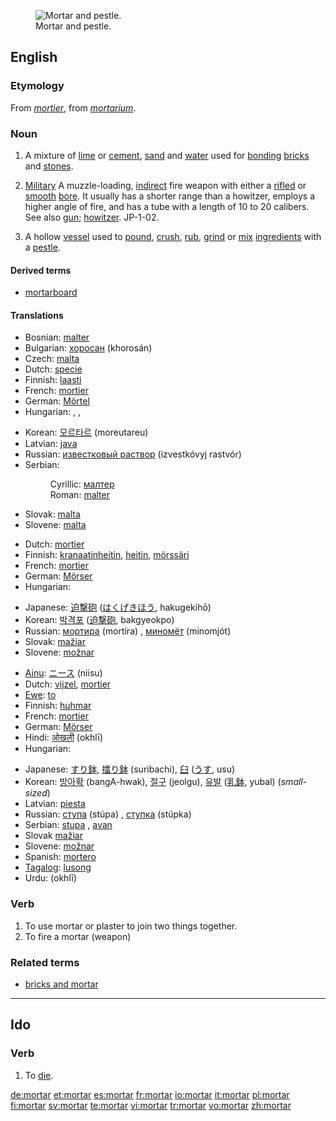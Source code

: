{{wikipedia|dab=mortar}}
[[Image:Mozdzierz kuchenny.jpg|thumb|right|Mortar and pestle.]]
==English==

===Etymology===
From {{OF.}} ''[[mortier]]'', from {{L.}} ''[[mortarium]]''.

===Noun===
{{en-noun}}

# {{uncountable}} A mixture of [[lime]] or [[cement]], [[sand]] and [[water]] used for [[bonding]] [[brick]]s and [[stone]]s.
# {{countable}} [[Military]] A muzzle-loading, [[indirect]] fire weapon with either a [[rifle]]d or [[smooth]] [[bore]]. It usually has a shorter range than a howitzer, employs a higher angle of fire, and has a tube with a length of 10 to 20 calibers. See also [[gun]]; [[howitzer]]. JP-1-02.
# {{countable}} A hollow [[vessel]] used to [[pound]], [[crush]], [[rub]], [[grind]] or [[mix]] [[ingredient]]s with a [[pestle]].

====Derived terms====
* [[mortarboard]]

====Translations====
{{trans-top|mixture of lime or cement, sand and water}}
* Bosnian: [[malter#Bosnian|malter]] {{m}}
* Bulgarian: [[хоросан]] (khorosán) {{m}}
* Czech: [[malta]] {{f}}
* Dutch: [[specie]]
* Finnish: [[laasti]]
* French: [[mortier]] {{m}}
* German: [[Mörtel]] {{m}}
* Hungarian: {{t|hu|habarcs}}, {{t|hu|malter}}, {{t|hu|vakolat}}
{{trans-mid}}
* Korean: [[모르타르]] (moreutareu)
* Latvian: [[java]] {{f}}
* Russian: [[известковый раствор]] (izvestkóvyj rastvór) {{m}}
* Serbian:
*: Cyrillic: [[малтер]] {{m}}
*: Roman: [[malter#Serbian|malter]] {{m}}
* Slovak: [[malta#Slovak|malta]] {{f}}
* Slovene: [[malta]] {{f}}
{{trans-bot}}

{{trans-top|short large-bore cannon}}
* Dutch: [[mortier]]
* Finnish: [[kranaatinheitin]], [[heitin]], [[mörssäri]]
* French: [[mortier]] {{m}}
* German: [[Mörser]] {{m}}
* Hungarian: {{t|hu|mozsárágyú}}
{{trans-mid}}
* Japanese: [[迫撃砲]] ([[はくげきほう]], hakugekihō)
* Korean: [[박격포]] ([[迫撃砲]], bakgyeokpo)
* Russian: [[мортира]] (mortíra) {{f}}, [[миномёт]] (minomjót) {{m}}
* Slovak: [[mažiar]] {{m}}
* Slovene: [[možnar]] {{m}}
{{trans-bot}}

{{trans-top|vessel used to grind ingredients}}
* [[Ainu]]: [[ニース]] (niisu)
* Dutch: [[vijzel]], [[mortier]]
* [[Ewe]]: [[to#Ewe|to]]
* Finnish: [[huhmar]]
* French: [[mortier]] {{m}}
* German: [[Mörser]] {{m}}
* Hindi: [[ओखली]] (okhlī) {{f}}
* Hungarian: {{t|hu|mozsár}}
{{trans-mid}}
* Japanese: [[すり鉢]], [[擂り鉢]] (suribachi), [[臼]] ([[うす]], usu)
* Korean: [[방아확]] (bangA-hwak), [[절구]] (jeolgu), [[유발]] ([[乳鉢]], yubal) (''small-sized'')
* Latvian: [[piesta]] {{f}}
* Russian: [[ступа]] (stúpa) {{f}}, [[ступка]] (stúpka) {{f}}
* Serbian: [[stupa]] {{f}}, [[avan]] {{m}}
* Slovak [[mažiar]] {{m}}
* Slovene: [[možnar]] {{m}}
* Spanish: [[mortero]] {{m}}
* [[Tagalog]]: [[lusong]]
* Urdu: {{URchar|[[اوکھلی]]}} (okhlī) {{f}}
{{trans-bot}}

===Verb===
{{en-verb}}

# To use mortar or plaster to join two things together.
# To fire a mortar (weapon)

===Related terms===
* [[bricks and mortar]]

----

==Ido==

===Verb===
{{infl|io|verb}}

# To [[die]].

[[de:mortar]]
[[et:mortar]]
[[es:mortar]]
[[fr:mortar]]
[[io:mortar]]
[[it:mortar]]
[[pl:mortar]]
[[fi:mortar]]
[[sv:mortar]]
[[te:mortar]]
[[vi:mortar]]
[[tr:mortar]]
[[vo:mortar]]
[[zh:mortar]]